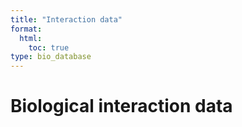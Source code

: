 ```yaml
---
title: "Interaction data"
format:
  html:
    toc: true
type: bio_database
---
```



# Biological interaction data

